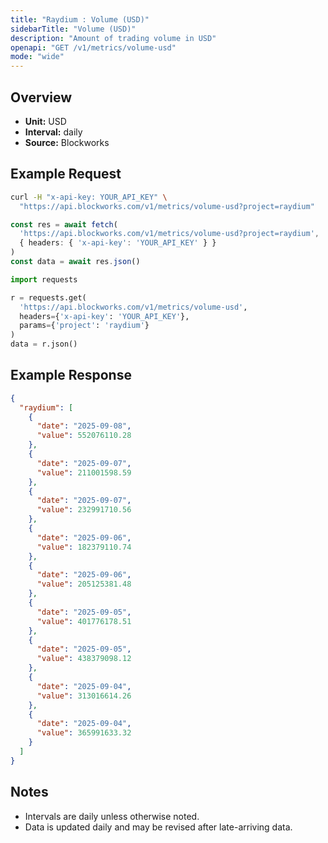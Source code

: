```yaml
---
title: "Raydium : Volume (USD)"
sidebarTitle: "Volume (USD)"
description: "Amount of trading volume in USD"
openapi: "GET /v1/metrics/volume-usd"
mode: "wide"
---
```


## Overview

- **Unit:** USD
- **Interval:** daily
- **Source:** Blockworks

## Example Request

<CodeGroup>

```bash cURL
curl -H "x-api-key: YOUR_API_KEY" \
  "https://api.blockworks.com/v1/metrics/volume-usd?project=raydium"
```

```typescript TypeScript
const res = await fetch(
  'https://api.blockworks.com/v1/metrics/volume-usd?project=raydium',
  { headers: { 'x-api-key': 'YOUR_API_KEY' } }
)
const data = await res.json()
```

```python Python
import requests

r = requests.get(
  'https://api.blockworks.com/v1/metrics/volume-usd',
  headers={'x-api-key': 'YOUR_API_KEY'},
  params={'project': 'raydium'}
)
data = r.json()
```

</CodeGroup>

## Example Response

```json
{
  "raydium": [
    {
      "date": "2025-09-08",
      "value": 552076110.28
    },
    {
      "date": "2025-09-07",
      "value": 211001598.59
    },
    {
      "date": "2025-09-07",
      "value": 232991710.56
    },
    {
      "date": "2025-09-06",
      "value": 182379110.74
    },
    {
      "date": "2025-09-06",
      "value": 205125381.48
    },
    {
      "date": "2025-09-05",
      "value": 401776178.51
    },
    {
      "date": "2025-09-05",
      "value": 438379098.12
    },
    {
      "date": "2025-09-04",
      "value": 313016614.26
    },
    {
      "date": "2025-09-04",
      "value": 365991633.32
    }
  ]
}
```

## Notes
- Intervals are daily unless otherwise noted.
- Data is updated daily and may be revised after late-arriving data.
